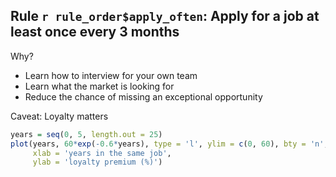 ## Rule `r rule_order$apply_often`: Apply for a job at least once every 3 months

Why?

- Learn how to interview for your own team
- Learn what the market is looking for
- Reduce the chance of missing an exceptional opportunity

Caveat: Loyalty matters

```r
years = seq(0, 5, length.out = 25)
plot(years, 60*exp(-0.6*years), type = 'l', ylim = c(0, 60), bty = 'n',
     xlab = 'years in the same job',
     ylab = 'loyalty premium (%)')
```
